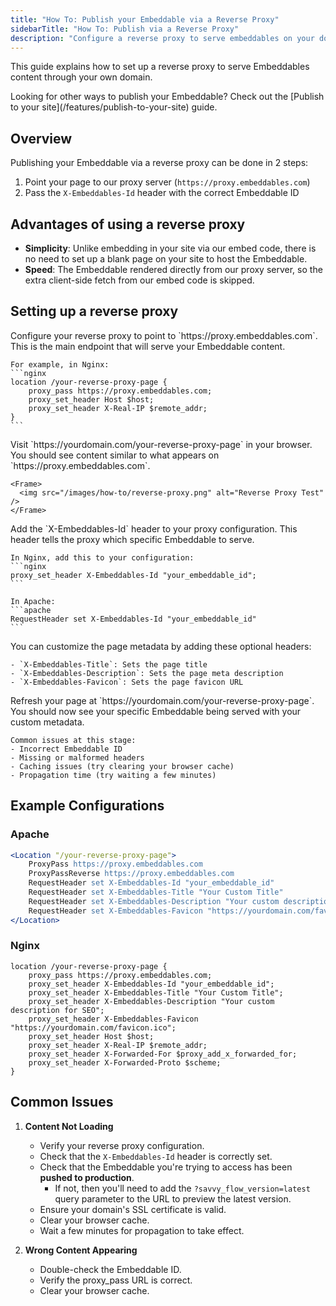 ```yaml
---
title: "How To: Publish your Embeddable via a Reverse Proxy"
sidebarTitle: "How To: Publish via a Reverse Proxy"
description: "Configure a reverse proxy to serve embeddables on your domain"
---
```


This guide explains how to set up a reverse proxy to serve Embeddables content through your own domain.

<Tip>
  Looking for other ways to publish your Embeddable? Check out the [Publish to your site](/features/publish-to-your-site) guide.
</Tip>

## Overview

Publishing your Embeddable via a reverse proxy can be done in 2 steps:

1. Point your page to our proxy server (`https://proxy.embeddables.com`)
2. Pass the `X-Embeddables-Id` header with the correct Embeddable ID

## Advantages of using a reverse proxy

- **Simplicity**: Unlike embedding in your site via our embed code, there is no need to set up a blank page on your site to host the Embeddable.
- **Speed**: The Embeddable rendered directly from our proxy server, so the extra client-side fetch from our embed code is skipped.

## Setting up a reverse proxy

<Steps>
  <Step title="Point your page to our proxy server">
    Configure your reverse proxy to point to `https://proxy.embeddables.com`. This is the main endpoint that will serve your Embeddable content.
    
    For example, in Nginx:
    ```nginx
    location /your-reverse-proxy-page {
        proxy_pass https://proxy.embeddables.com;
        proxy_set_header Host $host;
        proxy_set_header X-Real-IP $remote_addr;
    }
    ```
  </Step>
  
  <Step title="Verify the proxy is pointing to the correct page">
    Visit `https://yourdomain.com/your-reverse-proxy-page` in your browser. You should see content similar to what appears on `https://proxy.embeddables.com`.

    <Frame>
      <img src="/images/how-to/reverse-proxy.png" alt="Reverse Proxy Test" />
    </Frame>
  </Step>
  
  <Step title="Pass the correct Embeddable ID">
    Add the `X-Embeddables-Id` header to your proxy configuration. This header tells the proxy which specific Embeddable to serve.
    
    In Nginx, add this to your configuration:
    ```nginx
    proxy_set_header X-Embeddables-Id "your_embeddable_id";
    ```
    
    In Apache:
    ```apache
    RequestHeader set X-Embeddables-Id "your_embeddable_id"
    ```
  </Step>
  
  <Step title="Add metadata headers (optional)">
    You can customize the page metadata by adding these optional headers:
    
    - `X-Embeddables-Title`: Sets the page title
    - `X-Embeddables-Description`: Sets the page meta description
    - `X-Embeddables-Favicon`: Sets the page favicon URL
  </Step>
  
  <Step title="Verify that it's working">
    Refresh your page at `https://yourdomain.com/your-reverse-proxy-page`. You should now see your specific Embeddable being served with your custom metadata.
    
    Common issues at this stage:
    - Incorrect Embeddable ID
    - Missing or malformed headers
    - Caching issues (try clearing your browser cache)
    - Propagation time (try waiting a few minutes)
  </Step>
</Steps>

## Example Configurations

### Apache

```apache
<Location "/your-reverse-proxy-page">
    ProxyPass https://proxy.embeddables.com
    ProxyPassReverse https://proxy.embeddables.com
    RequestHeader set X-Embeddables-Id "your_embeddable_id"
    RequestHeader set X-Embeddables-Title "Your Custom Title"
    RequestHeader set X-Embeddables-Description "Your custom description for SEO"
    RequestHeader set X-Embeddables-Favicon "https://yourdomain.com/favicon.ico"
</Location>
```

### Nginx

```nginx
location /your-reverse-proxy-page {
    proxy_pass https://proxy.embeddables.com;
    proxy_set_header X-Embeddables-Id "your_embeddable_id";
    proxy_set_header X-Embeddables-Title "Your Custom Title";
    proxy_set_header X-Embeddables-Description "Your custom description for SEO";
    proxy_set_header X-Embeddables-Favicon "https://yourdomain.com/favicon.ico";
    proxy_set_header Host $host;
    proxy_set_header X-Real-IP $remote_addr;
    proxy_set_header X-Forwarded-For $proxy_add_x_forwarded_for;
    proxy_set_header X-Forwarded-Proto $scheme;
}
```

## Common Issues

1. **Content Not Loading**
    - Verify your reverse proxy configuration.
    - Check that the `X-Embeddables-Id` header is correctly set.
    - Check that the Embeddable you're trying to access has been **pushed to production**.
      - If not, then you'll need to add the `?savvy_flow_version=latest` query parameter to the URL to preview the latest version.
    - Ensure your domain's SSL certificate is valid.
    - Clear your browser cache.
    - Wait a few minutes for propagation to take effect.

2. **Wrong Content Appearing**
    - Double-check the Embeddable ID.
    - Verify the proxy_pass URL is correct.
    - Clear your browser cache.
